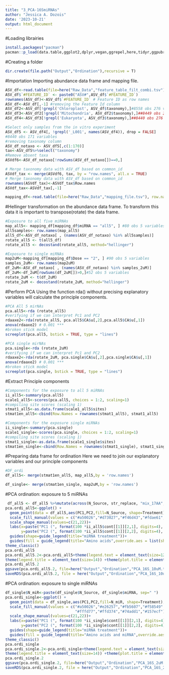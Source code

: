 ---
title: "3_PCA-16SmiRNAs"
author: "Jessica A. Dozois"
date: '2023-10-21'
output: html_document
---

#Loading librairies
```{r librairies}
install.packages("pacman")
pacman::p_load(data.table,ggplot2,dplyr,vegan,ggrepel,here,tidyr,ggpubr,ggh4x,reshape2, stringr)
```

#Creating a folder
```{r}
dir.create(file.path("Output","Ordination"),recursive = T)
```


#Importation
Importing abundance data frame and mapping file.
```{r Importation}
ASV_df<-read.table(file=here("Raw_Data","feature_table_filt_combi.tsv"), header=T, sep="\t", comment.char = "", check.names = F) #8703 obs 277 variables
ASV_df$`#FEATURE_ID` <- paste0("ASV#",ASV_df$`#FEATURE_ID`)
rownames(ASV_df)<-ASV_df$`#FEATURE_ID` # Feature ID as row names
ASV_df<-ASV_df[,-1] #removing the Feature Id column
ASV_df2<-ASV_df[!grepl('Chloroplast', ASV_df$taxonomy),]#8558 obs 276 variables #remove Chloroplasts
ASV_df3<-ASV_df2[!grepl('Mitochondria', ASV_df2$taxonomy),]##8449 obs 276 variables variables #remove Mitochondria
ASV_df4<-ASV_df3[!grepl('Eukaryota', ASV_df3$taxonomy),]##8440 obs 276 variables variables #remove Eukaryotes

#Select only samples from the in vitro experiment
ASV_df5 <- ASV_df4[, !grepl('_L001', names(ASV_df4)), drop = FALSE]
#8440 obs 171 variables
#removing taxonomy column
ASV_df_notaxo <- ASV_df5[,c(1:170)]
tax<-ASV_df5%>%select("taxonomy")
#Remove absent taxa
ASVdf6<-ASV_df_notaxo[!rowSums(ASV_df_notaxo[])==0,] 

# Merge taxonomy data with ASV_df based on common_id
ASVdf_tax <- merge(ASVdf6, tax, by = "row.names", all.x = TRUE)
# Merge taxonomy data with ASV_df based on common_id
rownames(ASVdf_tax)<-ASVdf_tax$Row.names
ASVdf_tax<-ASVdf_tax[,-1]

mapping_df<-read.table(file=here("Raw_Data","mapping_file.tsv"), row.names=1, header=T, sep="\t", comment.char = "", check.names = F) #170 obs. 5 variables 
```

#Hellinger transformation 
on the abundance data frame. 
To transform this data it is important to transpose(rotate) the data frame.
```{r}
#Exposure to all five miRNAs
map_all5<- mapping_df[mapping_df$miRNA == "all5", ] #80 obs 5 variables
all5samples<- row.names(map_all5)
all5_df<-ASV_df_notaxo[ , (names(ASV_df_notaxo) %in% all5samples)]
rotate_all5 <- t(all5_df)
rotate_all5 <- decostand(rotate_all5, method="hellinger")

#Exposure to single miRNAs
map2uM<-mapping_df[mapping_df$Dose == "2", ] #90 obs 5 variables
samples_2uM<- row.names(map2uM)
df_2uM<-ASV_df_notaxo[ , (names(ASV_df_notaxo) %in% samples_2uM)]
df_2uM<-df_2uM[rowSums(df_2uM[])>0,]#52 obs 5 variables
rotate_2uM <- t(df_2uM)
rotate_2uM <- decostand(rotate_2uM, method="hellinger")

```

#Perform PCA
Using the function rda() without precising explanatory variables will calculate the principle components. 
```{r}
#PCA All 5 mirNAs
pca.all5<-rda (rotate_all5)
#verifying if we can interpret Pc1 and PC2
rdaaxe2<-rda(rotate_all5, pca.all5$CA$u[,2],pca.all5$CA$u[,1])
anova(rdaaxe2) # 0.001 ***
#broken stick model
screeplot(pca.all5, bstick = TRUE, type = "lines")

#PCA single mirNAs
pca.single<-rda (rotate_2uM)
#verifying if we can interpret Pc1 and PC2
rdaaxe2<-rda(rotate_2uM, pca.single$CA$u[,2],pca.single$CA$u[,1])
anova(rdaaxe2) # 0.001 ***
#broken stick model
screeplot(pca.single, bstick = TRUE, type = "lines")

```

#Extract Principle components
```{r}
#Components for the exposure to all 5 miRNAs
ii_all5<-summary(pca.all5)
scale1_all5<-scores(pca.all5, choices = 1:2, scaling=1)
#compiling site scores (scaling 1) 
stmat1_all5<-as.data.frame(scale1_all5$sites)
stmat1en_all5<-cbind(Row.Names = rownames(stmat1_all5), stmat1_all5)

#Components for the exposure single miRNAs
ii_single<-summary(pca.single)
scale1_single<-scores(pca.single, choices = 1:2, scaling=1)
#compiling site scores (scaling 1) 
stmat1_single<-as.data.frame(scale1_single$sites)
stmat1en_single<-cbind(Row.Names = rownames(stmat1_single), stmat1_single)

```

#Preparing data frame for ordination
Here we need to join our explanatory variables and our principle components
```{r}
#DF_ordi
df_all5<- merge(stmat1en_all5, map_all5,by = 'row.names')

df_single<- merge(stmat1en_single, map2uM,by = 'row.names')

```

#PCA ordination: exposure to 5 miRNAs
```{r}
 df_all5 <- df_all5 %>%mutate(across(N_Source, str_replace, "mix_17AA", 'Mix 17 AA'))
pca.ordi_all5<-ggplot() +
  geom_point(data = df_all5,aes(PC1,PC2,fill=N_Source, shape=Treatment), color="grey",size=6, stroke=1)+
  scale_fill_manual(values = c("#a50026","#d73027","#f46d43","#fdae61","#fee090","#e0f3f8","#74add1","#457b9d"))+
  scale_shape_manual(values=c(21,22))+
  labs(x=paste("PC1 (", format(100 *ii_all5$cont[[1]][2,1], digits=4), "%)", sep=""),
       y=paste("PC2 (", format(100 *ii_all5$cont[[1]][2,2], digits=4), "%)", sep=""))+
  guides(shape=guide_legend(title="miRNA treatment"))+
  guides(fill = guide_legend(title="Amino acids",override.aes = list(shape = 21)))+
theme_classic()
pca.ordi_all5
pca.ordi_all5.2<-pca.ordi_all5+theme(legend.text = element_text(size=12))+ theme(axis.title = element_text(size = 13))+
theme(legend.title = element_text(size=14)) +theme(plot.title = element_text(hjust = 0.5))
pca.ordi_all5.2
ggsave(pca.ordi_all5.2, file=here("Output","Ordination","PCA_16S_10uM.tiff"),units="cm", width=20, height=15, compression='lzw')
saveRDS(pca.ordi_all5.2, file = here("Output","Ordination","PCA_16S_10uM.rds"))
```

#PCA ordination: exposure to single miRNAs
```{r}
df_single$N_miR<-paste(df_single$N_Source, df_single$miRNA, sep=" ")
pca.ordi_single<-ggplot() +
  geom_point(data = df_single,aes(PC1,PC2,fill=N_miR, shape=Treatment), color="grey",size=6, stroke=1)+
  scale_fill_manual(values = c("#a50026","#e26257","#fb5607","#f58549" ,"#fdae61",
                               "#fffd77","#ffd374","#74add1","#157ecf")) +
  scale_shape_manual(values=c(21,22))+
  labs(x=paste("PC1 (", format(100 *ii_single$cont[[1]][2,1], digits=4), "%)", sep=""),
       y=paste("PC2 (", format(100 *ii_single$cont[[1]][2,2], digits=4), "%)", sep=""))+
  guides(shape=guide_legend(title="miRNA treatment"))+
  guides(fill = guide_legend(title="Amino acids and miRNA",override.aes = list(shape = 21)))+
theme_classic()
pca.ordi_single
pca.ordi_single.2<-pca.ordi_single+theme(legend.text = element_text(size=12))+ theme(axis.title = element_text(size = 13))+
theme(legend.title = element_text(size=14)) +theme(plot.title = element_text(hjust = 0.5))
pca.ordi_single.2
ggsave(pca.ordi_single.2, file=here("Output","Ordination","PCA_16S_2uM.tiff"),units="cm", width=20, height=15, compression='lzw')
saveRDS(pca.ordi_single.2, file = here("Output","Ordination","PCA_16S_2uM.rds"))
```